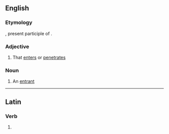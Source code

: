 ==English==

===Etymology===
{{etyl|la|en}} {{lena}} {{m|la|intrans}}, present participle of {{m|la|intrare||to enter}}.

===Adjective===
{{en-adj}}

# {{lb|en|rare}} That [[enter]]s or [[penetrate]]s

===Noun===
{{en-noun}}

# {{lb|en|rare}} An [[entrant]]

----

==Latin==

===Verb===
{{la-verb-form|intrant}}

# {{inflection of|intrō||3|p|pres|actv|indc|lang=la}}